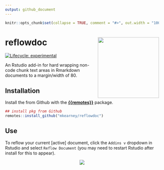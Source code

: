 ```yaml
---
output: github_document
---
```


<!-- README.md is generated from README.Rmd. Please edit that file -->

```r
knitr::opts_chunk$set(collapse = TRUE, comment = "#>", out.width = "100%")
```
# reflowdoc <img align="right" width="200px" src="man/figures/logo.png">

[![Lifecycle: experimental](https://img.shields.io/badge/lifecycle-experimental-orange.svg)](https://www.tidyverse.org/lifecycle/#experimental)

An Rstudio add-in for hard wrapping non-code chunk text areas in Rmarkdown 
documents to a margin/width of 80.

## Installation

Install the from Github with the [**{{remotes}}**](https://github.com/r-lib/remotes) package.

``` r
## install pkg from Github
remotes::install_github("mkearney/reflowdoc")
```

## Use

To reflow your current [active] document, click the `Addins v` dropdown in
Rstudio and select `Reflow Document` (you may need to restart Rstudio after 
install for this to appear).

<p style="text-align:center"> <img src="tools/readme/addin.png"> </p>
